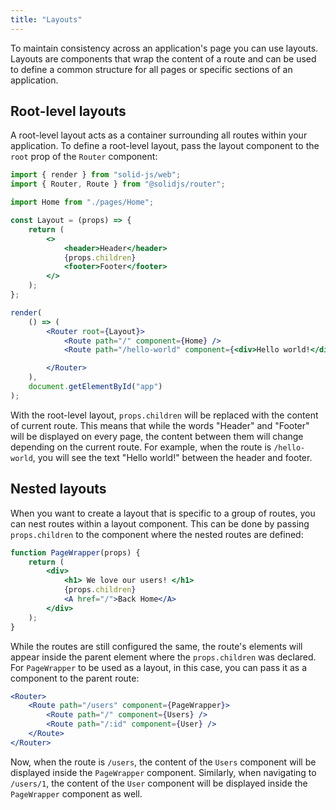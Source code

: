 ```yaml
---
title: "Layouts"
---
```


To maintain consistency across an application's page you can use layouts. 
Layouts are components that wrap the content of a route and can be used to define a common structure for all pages or specific sections of an application.

## Root-level layouts

A root-level layout acts as a container surrounding all routes within your application.
To define a root-level layout, pass the layout component to the `root` prop of the `Router` component:

```jsx
import { render } from "solid-js/web";
import { Router, Route } from "@solidjs/router";

import Home from "./pages/Home";

const Layout = (props) => {
    return (
        <>
            <header>Header</header>
            {props.children}
            <footer>Footer</footer>
        </>
    );
};

render(
    () => (
        <Router root={Layout}>
            <Route path="/" component={Home} />
            <Route path="/hello-world" component={<div>Hello world!</div>} />

        </Router>
    ),
    document.getElementById("app")
);
```

With the root-level layout, `props.children` will be replaced with the content of current route.
This means that while the words "Header" and "Footer" will be displayed on every page, the content between them will change depending on the current route.
For example, when the route is `/hello-world`, you will see the text "Hello world!" between the header and footer.

## Nested layouts

When you want to create a layout that is specific to a group of routes, you can nest routes within a layout component.
This can be done by passing `props.children` to the component where the nested routes are defined:

```jsx
function PageWrapper(props) {
	return (
		<div>
			<h1> We love our users! </h1>
			{props.children}
			<A href="/">Back Home</A>
		</div>
	);
}
```

While the routes are still configured the same, the route's elements will appear inside the parent element where the `props.children` was declared.
For `PageWrapper` to be used as a layout, in this case, you can pass it as a component to the parent route:

```jsx
<Router>
    <Route path="/users" component={PageWrapper}>
        <Route path="/" component={Users} />
        <Route path="/:id" component={User} />
    </Route>
</Router>
```

Now, when the route is `/users`, the content of the `Users` component will be displayed inside the `PageWrapper` component.
Similarly, when navigating to `/users/1`, the content of the `User` component will be displayed inside the `PageWrapper` component as well.
